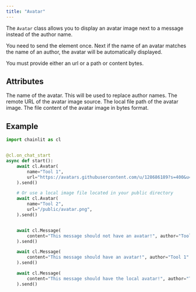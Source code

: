 ```yaml
---
title: "Avatar"
---
```


The `Avatar` class allows you to display an avatar image next to a message instead of the author name.

You need to send the element once. Next if the name of an avatar matches the name of an author, the avatar will be automatically displayed.

You must provide either an url or a path or content bytes.

## Attributes

<ParamField path="name" type="str">
  The name of the avatar. This will be used to replace author names.
</ParamField>

<ParamField path="url" type="str" optional>
  The remote URL of the avatar image source.
</ParamField>

<ParamField path="path" type="str" optional>
  The local file path of the avatar image.
</ParamField>

<ParamField path="content" type="bytes" optional>
  The file content of the avatar image in bytes format.
</ParamField>

## Example

```python
import chainlit as cl


@cl.on_chat_start
async def start():
    await cl.Avatar(
        name="Tool 1",
        url="https://avatars.githubusercontent.com/u/128686189?s=400&u=a1d1553023f8ea0921fba0debbe92a8c5f840dd9&v=4",
    ).send()

    # Or use a local image file located in your public directory
    await cl.Avatar(
        name="Tool 2",
        url="/public/avatar.png",
    ).send()


    await cl.Message(
        content="This message should not have an avatar!", author="Tool 0"
    ).send()

    await cl.Message(
        content="This message should have an avatar!", author="Tool 1"
    ).send()

    await cl.Message(
        content="This message should have the local avatar!", author="Tool 2"
    ).send()
```
